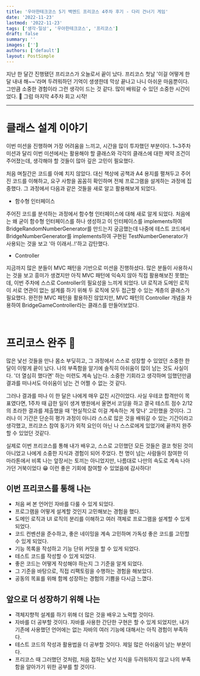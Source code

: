 ```yaml
---
title: '우아한테크코스 5기 백엔드 프리코스 4주차 후기 - 다리 건너기 게임'
date: '2022-11-23'
lastmod: '2022-11-23'
tags: ['생각·일상', '우아한테크코스', '프리코스']
draft: false
summary: ''
images: ['']
authors: ['default']
layout: PostSimple
---
```


지난 한 달간 진행됐던 프리코스가 오늘로서 끝이 났다.
프리코스 첫날 '이걸 어떻게 한 달 내내 해~~'라며 두려워하던 기억이 생생한데
막상 끝나고 나니 아쉬운 마음뿐이다.
그만큼 소중한 경험이라 그런 생각이 드는 것 같다.
많이 배워갈 수 있던 소중한 시간이었다. 🥰
그럼 마지막 4주차 회고 시작!

---

# 클래스 설계 이야기

이번 미션을 진행하며 가장 어려움을 느끼고, 시간을 많이 투자했던 부분이다.
1~3주차 미션과 달리 이번 미션에서는 활용해야 할 클래스와
각각의 클래스에 대한 제약 조건이 주어졌는데,
생각해야 할 것들이 많아 깊은 고민이 필요했다.

처음 며칠간은 코드를 아예 치지 않았다.
대신 책상에 공책과 A4 용지를 펼쳐두고
주어진 코드를 이해하고, 요구 사항을 꼼꼼히 확인하며
전체 프로그램을 설게하는 과정에 집중했다.
그 과정에서 다음과 같은 것들을 새로 알고 활용해보게 되었다.

- 함수형 인터페이스

주어진 코드를 분석하는 과정에서 함수형 인터페이스에 대해 새로 알게 되었다.
처음에는 왜 굳이 함수형 인터페이스를 하나 생성하고
이 인터페이스를 implements하여 BridgeRandomNumberGenerator를 만드는지 궁금했는데
나중에 테스트 코드에서 BridgeNumberGenerator를 implements하여 구현된
TestNumberGenerator가 사용되는 것을 보고 '아 이래서..!'하고 감탄했다.

- Controller

지금까지 많은 분들이 MVC 패턴을 기반으로 미션을 진행하셨다.
많은 분들이 사용하시는 것을 보고 흥미가 생겼지만 아직 MVC 패턴에 익숙지 않아
직접 활용해보진 못했는데,
이번 주차에 스스로 Controller의 필요성을 느끼게 되었다.
UI 로직과 도메인 로직이 서로 연관이 없는 설계를 하기 위해
두 로직에 모두 접근할 수 있는 계층의 클래스가 필요했다.
완전한 MVC 패턴을 활용하진 않았지만,
MVC 패턴의 Controller 개념을 차용하여 BridgeGameController라는 클래스를 만들어보았다.

<br />

# 프리코스 완주 🐢

많은 낯선 것들을 만나 몸소 부딪히고,
그 과정에서 스스로 성장할 수 있었던 소중한 한 달이 이렇게 끝이 났다.
나의 부족함을 알기에 솔직히 아쉬움이 많이 남는 것도 사실이다.
'더 열심히 했다면' 하는 미련도 계속 남는다.
소중한 기회라고 생각하며 임했던만큼 결과를 떠나서도 아쉬움이 남는 건 어쩔 수 없는 것 같다.

그러나 결과를 떠나 이 한 달은 나에게 매우 값진 시간이었다.
사실 우테코 합격만이 목표였다면,
1주차 때 급한 일이 생겨 병원에서 울면서 코딩을 하고
결국 테스트 점수 2/12의 초라한 결과를 제출했을 때
'현실적으로 이걸 계속하는 게 맞나' 고민했을 것이다.
그러나 이 기간은 단순히 평가 과정이 아니라
스스로 많은 것을 배워갈 수 있는 기간이라고 생각했고,
프리코스 참여 동기가 외적 요인이 아닌 나 스스로에게 있었기에
끝까지 완주할 수 있었던 것같다.

실제로 이번 프리코스를 통해 내가 배우고, 스스로 고민했던 모든 것들은
결코 헛된 것이 아니었고 나에게 소중한 지식과 경험이 되어 주었다.
천 명이 넘는 사람들이 참여한 이 마라톤에서
비록 나는 앞장서는 토끼는 아니었지만,
나름대로 나만의 속도로 계속 나아가던 거북이었다 😁
이런 좋은 기회에 참여할 수 있었음에 감사하다!

## 이번 프리코스를 통해 나는

- 처음 써 본 언어인 자바를 다룰 수 있게 되었다.
- 프로그램을 어떻게 설계할 것인지 고민해보는 경험을 했다.
- 도메인 로직과 UI 로직의 분리를 이해하고 여러 객체로 프로그램을 설계할 수 있게 되었다.
- 코드 컨벤션을 준수하고, 좋은 네이밍을 계속 고민하며
  가독성 좋은 코드를 고민할 수 있게 되었다.
- 기능 목록을 작성하고 기능 단위 커밋을 할 수 있게 되었다.
- 테스트 코드를 작성할 수 있게 되었다.
- 좋은 코드는 어떻게 작성해야 하는지 그 기준을 알게 되었다.
- 그 기준을 바탕으로, 직접 리팩토링을 수행하는 경험을 해보았다.
- 공동의 목표를 위해 함께 성장하는 경험의 기쁨을 다시금 느꼈다.

## 앞으로 더 성장하기 위해 나는

- 객체지향적 설계를 하기 위해 더 많은 것을 배우고 노력할 것이다.
- 자바를 더 공부할 것이다. 자바를 사용한 간단한 구현은 할 수 있게 되었지만,
  내가 기존에 사용했던 언어에는 없는 자바의 여러 기능에 대해서는 아직 경험이 부족하다.
- 테스트 코드의 작성과 활용법을 더 공부할 것이다. 제일 많은 아쉬움이 남는 부분이다.
- 프리코스 때 그러했던 것처럼, 처음 접하는 낯선 지식을 두려워하지 않고
  나의 부족함을 알아가기 위한 공부를 할 것이다.
